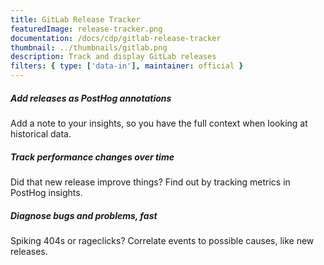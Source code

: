 ```yaml
---
title: GitLab Release Tracker
featuredImage: release-tracker.png
documentation: /docs/cdp/gitlab-release-tracker
thumbnail: ../thumbnails/gitlab.png
description: Track and display GitLab releases
filters: { type: ['data-in'], maintainer: official }
---
```


<Section
    divider={false}
    title="Easily correlate GitLab releases to changes in performance, bugs and more by tracking them in PostHog."
    size="full"
    cols={3}
>
    <div>
        <h5>Add releases as PostHog annotations</h5>
        <p>Add a note to your insights, so you have the full context when looking at historical data.</p>
    </div>
    <div>
        <h5>Track performance changes over time</h5>
        <p>Did that new release improve things? Find out by tracking metrics in PostHog insights.</p>
    </div>
    <div>
        <h5>Diagnose bugs and problems, fast</h5>
        <p>Spiking 404s or rageclicks? Correlate events to possible causes, like new releases.</p>
    </div>
    
</Section>

<Documentation />

